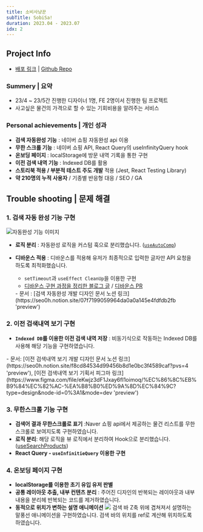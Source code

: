 ```yaml
---
title: 소비사냥꾼
subTitle: SobiSa!
duration: 2023.04 - 2023.07
idx: 2
---
```



<ProjectMainImage contents={contents} gridStyle='grid-cols-[1.6fr_repeat(2,_1fr)]' />

## Project Info

- [배포 링크](https://sobisa.vercel.app/ 'preview') | [Github Repo](https://github.com/SobiSa-Expense-Hunter/SobiSa 'preview')

### Summery | 요약

- 23/4 ~ 23/5간 진행한 디자이너 1명, FE 2명이서 진행한 팀 프로젝트
- 사고싶은 물건의 가격으로 할 수 있는 기회비용을 알려주는 서비스

### Personal achievements | 개인 성과

- **검색 자동완성 기능** : 네이버 쇼핑 자동완성 api 이용
- **무한 스크롤 기능** : 네이버 쇼핑 API, React Query의 useInfinityQuery hook
- **온보딩 페이지** : localStorage에 방문 내역 기록을 통한 구현
- **이전 검색 내역 기능** : Indexed DB를 활용
- **스토리북 적용 / 부분적 테스트 주도 개발** 적용 (Jest, React Testing Library)
- **약 210명의 누적 사용자** / 기종별 반응형 대응 / SEO / GA

<div className='hidden print:mt-60 print:block' />

## Trouble shooting | 문제 해결

### 1. 검색 자동 완성 기능 구현

![자동완성 기능 이미지](/posts/contents/240423-214742.png)

- **로직 분리** : 자동완성 로직을 커스텀 훅으로 분리했습니다. ([`useAutoComp`](https://github.com/SobiSa-Expense-Hunter/SobiSa/blob/develop/src/hooks/useAutoCmp.ts))
- **디바운스 적용** : 디바운스를 적용해 유저가 최종적으로 입력한 글자만 API 요청을 하도록 최적화했습니다.

  - `setTimeout`과 `useEffect CleanUp`을 이용한 구현
  - [디바운스 구현 과정을 정리한 블로그 글](https://blog.seo0h.me/blog/study/debounce 'preview') / [디바운스 PR](https://github.com/SobiSa-Expense-Hunter/SobiSa/pull/195 'preview')

  <Captions>
    - 문서 : [검색 자동완성 개발 디자인 문서 노션
    링크](https://seo0h.notion.site/07f7199059964da0a0a145e4fdfdb2fb 'preview')
  </Captions>

### 2. 이전 검색내역 보기 구현

- **`Indexed DB`를 이용한 이전 검색 내역 저장** : 비동기식으로 작동하는 Indexed DB를 사용해 해당 기능을 구현하였습니다.

<Captions>
  - 문서: [이전 검색내역 보기 개발 디자인 문서 노션
  링크](https://seo0h.notion.site/f8cd84534d99456b8d1e0bc3f4589caf?pvs=4 'preview'), [이전 검색내역
  보기 기획서 피그마
  링크](https://www.figma.com/file/eKwjz3dF1Jxay6fI1oimoq/%EC%86%8C%EB%B9%84%EC%82%AC-%EA%B8%B0%ED%9A%8D%EC%84%9C?type=design&node-id=0%3A1&mode=dev
  'preview')
</Captions>

### 3. 무한스크롤 기능 구현

- **검색어 결과 무한스크롤로 표기** :Naver 쇼핑 api에서 제공하는 물건 리스트를 무한스크롤로 보여지도록 구현하였습니다.
- **로직 분리**: 해당 로직을 뷰 로직에서 분리하여 Hook으로 분리했습니다.([useSearchProducts](https://github.com/SobiSa-Expense-Hunter/SobiSa/blob/develop/src/hooks/useSearchProduct.ts))
- **React Query - `useInfinitieQuery` 이용한 구현**

<div className='hidden print:mt-60 print:block' />

### 4. 온보딩 페이지 구현

- **localStorage를 이용한 초기 유입 유저 판별**
- **공통 레이아웃 추출, 내부 컨텐츠 분리** : 주어진 디자인의 반복되는 레이아웃과 내부 내용을 분리헤 반복되는 코드를 제거하였습니다.
- **동적으로 위치가 변하는 설명 애니메이션**
  ![](/posts/contents/240423-220253.png)
  검색 바 Z축 위에 겹쳐져서 설명하는 말풍선 애니메이션을 구현하였습니다. 검색 바의 위치를 ref로 계산해 위치하도록 하였습니다.
